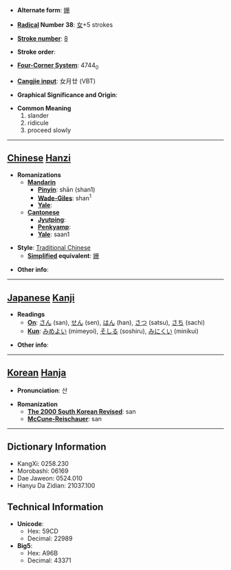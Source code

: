 * '''Alternate form''': [[姗]]

* '''[[Wiktionary:Chinese radical index| Radical]] Number 38''': [[Wiktionary:Chinese radical index 女|女]]+5 strokes

* '''[[Wiktionary:Chinese total strokes index|Stroke number]]''': [[Wiktionary:Chinese total strokes index 8|8]]

* '''Stroke order''': 

* '''[[Wiktionary:Chinese four corner index|Four-Corner System]]''': 4744<sub>0</sub>

* '''[[Wiktionary:Chinese Cangjie index|Cangjie input]]''': 女月廿 (VBT)

* '''Graphical Significance and Origin''': 

* '''Common Meaning'''
*#slander
*# ridicule
*# proceed slowly


----

== [[Chinese]] [[Hanzi]] ==

* '''Romanizations'''
** '''[[Mandarin]]'''
*** '''[[Pinyin]]''': shān (shan1)
*** '''[[Wade-Giles]]''': shan<sup>1</sup>
*** '''[[Yale]]''': 
** '''[[Cantonese]]'''
*** '''[[Jyutping]]''':
*** '''[[Penkyamp]]''': 
*** '''[[Yale]]''': saan1

* '''Style''': [[Traditional Chinese]] 
** '''[[Simplified Chinese|Simplified]] equivalent''': [[姗]]

* '''Other info''': 

----

== [[Japanese]] [[Kanji]] ==

* '''Readings'''
** '''[[On]]''': [[さん]] (san), [[せん]] (sen), [[はん]] (han), [[さつ]] (satsu), [[さち]] (sachi)
** '''[[Kun]]''': [[みめよい]] (mimeyoi), [[そしる]] (soshiru), [[みにくい]] (minikui)

* '''Other info''':  

----

== [[Korean]] [[Hanja]] ==

* '''Pronunciation''': 산

* '''Romanization'''
** '''[[The 2000 South Korean Revised Romanization|The 2000 South Korean Revised]]''': san
** '''[[McCune-Reischauer]]''': san

----

== Dictionary Information ==

* KangXi: 0258.230
* Morobashi: 06169
* Dae Jaweon: 0524.010
* Hanyu Da Zidian: 21037.100

== Technical Information ==

* '''Unicode''':
** Hex: 59CD
** Decimal: 22989
* '''Big5''':
** Hex: A96B
** Decimal: 43371